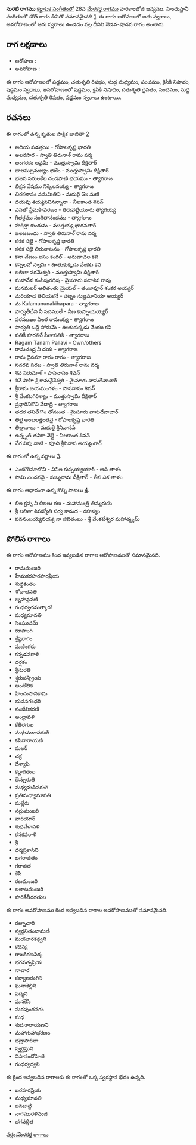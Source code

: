 {{Infobox ragam
	| name          	= సురటి
	| synonym	    	= 
	| mela          	= 
	| chakra        	= 
	| janaka        	= 
	| type          	= ఔడవ-శాడవ
	| arohanam      	= {{svaraC|S|R2|M1|P|N2|S'}} 
	| avarohanam    	= {{svaraC|S'|N2|D2|P|M1|R2|S}}
	| jeeva         	=
	| chhaya        	=
	| nyasa         	=
	| vishesha      	= 
	| equivalent  		= చోత్
}}
{{కర్ణాటక సంగీత రాగాలు}}
'''సురటి రాగము''' [[కర్ణాటక సంగీతం]]లో 28వ [[మేళకర్త రాగము]] హరికాంభోజి జన్యము.  హిందుస్తానీ సంగీతంలో చోత్ రాగం దీనితో సమానమైనది [https://karnatik.com/hcragatable.shtml]. ఈ రాగం ఆరోహణలో ఐదు స్వరాలు, అవరోహణంలో ఆరు స్వరాలు ఉండడం వల్ల దీనిని ఔడవ-షాడవ రాగం అంటారు.


==రాగ లక్షణాలు==


* ఆరోహణ : {{svaraC|S|R2|M1|P|N2|S'}} 
* అవరోహణ : {{svaraC|S'|N2|D2|P|M1|R2|S}}

ఈ రాగం ఆరోహణంలో షడ్జమం, చతుశృతి రిషభం, సుద్ద మధ్యమం, పంచమం, కైసికి నిషాదం, షడ్జమం [[స్వరాలు]], అవరోహణంలో షడ్జమం, కైసికి నిషాదం, చతుశృతి దైవతం, పంచమం, సుద్ద మధ్యమం, చతుశృతి రిషభం, షడ్జమం [[స్వరాలు]] ఉంటాయి.

==రచనలు==
ఈ రాగంలో ఉన్న కృతుల పాక్షిక జాబితా [https://github.com/ssrihari/ragavardhini/blob/master/ragas/kritis.psv]
* అదియ పడత్తయి - గోపాలకృష్ణ భారతి
* అలరసార - స్వాతి తిరునాళ్ రామ వర్మ
* అంగరకం అష్టమీ - ముత్తుస్వామి దీక్షితార్
* బాలసుబ్రమణ్యం భజేం - ముత్తుస్వామి దీక్షితార్
* భజన పరులకేల దండపాణి భయము - త్యాగరాజ
* భిక్షన వేషము నిక్కెలనయ్య - త్యాగరాజ
* చిరకలాపం నమమితిని - మదురై Gs మణి
* దయవు శయ్యవనినన్నానా - నీలకాంత శివన్
* ఎనతో ప్రేమకి-వరణం - తిరువెట్టియూరు త్యాగయ్య
* గీతర్థము సంగితానందము - త్యాగరాజ
* హరిద్రా కుంకుమ - ముత్తయ్య భాగవతార్
* జలజబంధు - స్వాతి తిరునాళ్ రామ వర్మ
* కనక సభై - గోపాలకృష్ణ భారతి
* కనక సభై తిరునాటనం - గోపాలకృష్ణ భారతి
* కనా వేణుం లసం కంగల్ - అరుణాచల కవి
* కన్నలవో స్వామి - ఊతుకుక్కడు వేంకట కవి
* లలితా పరమేశ్వరి - ముత్తుస్వామి దీక్షితార్
* మహాదేవ కంసిపురధిష - మైసూరు సదాశివ రావు
* మనమలర్ ఆలితంతు మైయల్ - తంజావూర్ శంకర అయ్యర్
* మరియాడ తెలియకనే - పట్నం సుబ్రమానియా అయ్యర్
* మ Kulamununakihapara - త్యాగరాజ
* పార్వతీదేవి నీ పదములే - వీణ కుప్పాయయ్యర్
* పరముఖం ఏలర రామయ్య - త్యాగరాజ
* పార్వతి ఒద్దే పోదుమే - ఊతుకుక్కడు వేంకట కవి
* పతికీ హారతిరే సీతాపతికి - త్యాగరాజ
* Ragam Tanam Pallavi - Own/others
* రామచంద్ర నీ దయ - త్యాగరాజ
* రామ దైవమా రాగం రాగం - త్యాగరాజ
* సదరవ సరజ - స్వాతి తిరునాళ్ రామ వర్మ
* శివ పెరుమాళ్ - పాపనాసం శివన్
* శివే పాహి శ్రీ కామన్దేశేశ్వరి - మైసూరు వాసుదేవాచార్
* శ్రీరామ జయమంగళం - పాపనాసం శివన్
* శ్రీ వేంకటగిరిశ్యాం - ముత్తుస్వామి దీక్షితార్
* ష్రన్గారినికొని వేదాద్రి - త్యాగరాజ
* తదర తనిత్ొం తోమంత - మైసూరు వాసుదేవాచార్
* తిలై అంబలత్తంతనై - గోపాలకృష్ణ భారతి
* తిల్లానాలు - మదురై శ్రీనివాసన్
* ఉన్న్నత్ తవీరా వేల్లై - నీలకాంత శివన్
* వేగ నివు వాణి - పూచి శ్రీనివాస అయ్యంగార్

ఈ రాగంలో ఉన్న వర్ణాలు [http://www.carnatica.in/kriti/varnamlist.htm].
* ఎంటోరెమాటోనీ - వినీల కుప్పయ్యయార్ - ఆది తాళం
* సామి ఎందననై - సుబ్బరామ దీక్షితార్ - తీస ఎక తాళం

ఈ రాగం ఆధారంగా ఉన్న కొన్ని పాటలు [http://rksanka.tripod.com/music/rslist.html].
* లీల క్రష్న నీ లీలలు గణ - మహామంత్రి తిమ్మరుసు
* శ్రీ లలితా శివజ్యోతి సర్వ కామద - రహస్యం
* పవనంబయ్యెనయ్య నా జివితంబు - శ్రీ వేంకటేశ్వర మహాత్మ్యమ్




==పోలిన రాగాలు==
ఈ రాగం ఆరోహణము కింద ఇవ్వబడిన రాగాల ఆరోహణముతో సమానమైనది.
* రామమంజరి
* హేమకరహరహరప్రియ
* శుధ్దకంతం
* శోభాభవతి
* బృహన్దవణి
* గంధర్వచమత్కార!
* మధ్యమావతి
* సింఘువమ్
* రూపాంగి
* శ్రేష్ఠరాగం
* మణింగరు
* కన్నడవరాళి
* దర్షకం
* శ్రీసురతి
* శ్షరుదన్ప్రియ
* ఆందోలిక
* హిందుసానికామి
* భువనగంధరి
* సంజీవికరణి
* ఆంధ్రావళి
* కేతీరగుల
* మధుమదాసరంగ్
* కపినారాయణి
* మలర్
* చక్ర
* దేశ్యాపి
* కర్ణాగతుల
* చెన్నురుతి
* మధ్యమదీసరంగ్
* ప్రతిమధ్యామావతి
* మల్లేరు
* సర్దుమంజరి
* వారియార్
* శుధవేళావళి
* కనకవరాళి
* శ్రీ
* ధర్మప్రకాసిని
* ఖగరాజితం
* గరాజిత
* కేపీ
* రణమంజరి
* లలాటమంజరి
* హరికేతీరగతుల

ఈ రాగం అవరోహణము కింద ఇవ్వబడిన రాగాల అవరోహణముతో సమానమైనది.
* రత్నాచారి
* స్వర్గనితంబామణి
* మయూరకధ్వని
* కథిన్య
* రాజకిరణపిక్క
* భగవత్పప్రియ
* నాచార
* కల్యాణరంగిని
* ఘనాకెల్లిని
* పద్మిని
* ఘనకేసి
* సురపుంగనగం
* సుధ
* శుదనారాయణని
* మహాగుహాభరణం
* భద్రాసారిలా
* స్వర్గస్తుని
* విసానందోహిణి
* గంధర్వధ్వని

ఈ క్రింద ఇవ్వబడిన రాగాలకు ఈ రాగంతో ఒక్క స్వరస్థాన భేదం ఉన్నది.
* ఖరహరప్రియ
* మధ్యమావతి
* జనజుట్టి
* నాగమురళినంజి
* భగవద్గీత



[[వర్గం:మేళకర్త రాగాలు]]